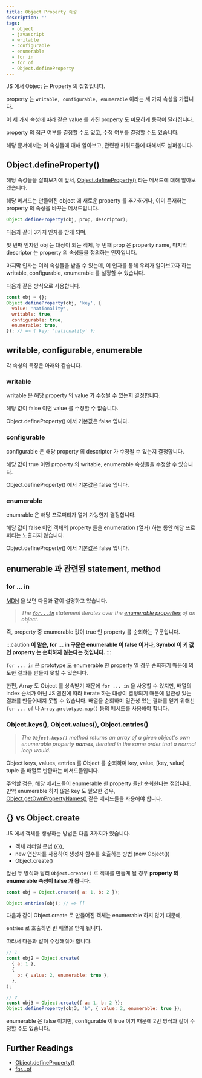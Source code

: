 ```yaml
---
title: Object Property 속성
description: ''
tags:
  - object
  - javascript
  - writable
  - configurable
  - enumerable
  - for in
  - for of
  - Object.defineProperty
---
```


JS 에서 Object 는 Property 의 집합입니다.

property 는 `writable, configurable, enumerable` 이라는 세 가지 속성을 가집니다.

이 세 가지 속성에 따라 같은 value 를 가진 property 도 미묘하게 동작이 달라집니다.

property 의 접근 여부를 결정할 수도 있고, 수정 여부를 결정할 수도 있습니다.

해당 문서에서는 이 속성들에 대해 알아보고, 관련한 키워드들에 대해서도 살펴봅니다.

## Object.defineProperty()

해당 속성들을 살펴보기에 앞서, [Object.defineProperty()](https://developer.mozilla.org/en-US/docs/Web/JavaScript/Reference/Global_Objects/Object/defineProperty) 라는 메서드에 대해 알아보겠습니다.

해당 메서드는 만들어진 object 에 새로운 property 를 추가하거나, 이미 존재하는 property 의 속성을 바꾸는 메서드입니다.

```js
Object.defineProperty(obj, prop, descriptor);
```

다음과 같이 3가지 인자를 받게 되며,

첫 번째 인자인 obj 는 대상이 되는 객체, 두 번째 prop 은 property name, 마지막 descriptor 는 property 의 속성들을 정의하는 인자입니다.

마지막 인자는 여러 속성들을 받을 수 있는데, 이 인자를 통해 우리가 알아보고자 하는 writable, configurable, enumerable 를 설정할 수 있습니다.

다음과 같은 방식으로 사용합니다.

```js
const obj = {};
Object.defineProperty(obj, 'key', {
  value: 'nationality',
  writable: true,
  configurable: true,
  enumerable: true,
}); // => { key: 'nationality' };
```

## writable, configurable, enumerable

각 속성의 특징은 아래와 같습니다.

### writable

writable 은 해당 property 의 value 가 수정될 수 있는지 결정합니다.

해당 값이 false 이면 value 를 수정할 수 없습니다.

Object.defineProperty() 에서 기본값은 false 입니다.

### configurable

configurable 은 해당 property 의 descriptor 가 수정될 수 있는지 결정합니다.

해당 값이 true 이면 property 의 writable, enumerable 속성들을 수정할 수 있습니다.

Object.defineProperty() 에서 기본값은 false 입니다.

### enumerable

enumrable 은 해당 프로퍼티가 열거 가능한지 결정합니다.

해당 값이 false 이면 객체의 property 들을 enumeration (열거) 하는 동안 해당 프로퍼티는 노출되지 않습니다.

Object.defineProperty() 에서 기본값은 false 입니다.

## enumerable 과 관련된 statement, method

### for ... in

[MDN](https://developer.mozilla.org/en-US/docs/Web/JavaScript/Reference/Statements/for...of#difference_between_for...of_and_for...in) 을 보면 다음과 같이 설명하고 있습니다.

> _The [`for...in`](https://developer.mozilla.org/en-US/docs/Web/JavaScript/Reference/Statements/for...in) statement iterates over the [enumerable properties](https://developer.mozilla.org/en-US/docs/Web/JavaScript/Enumerability_and_ownership_of_properties) of an object._

즉, property 중 enumerable 값이 true 인 property 를 순회하는 구문입니다.

:::caution
**이 말은, for ... in 구문은 enumerable 이 false 이거나, Symbol 이 키 값인 property 는 순회하지 않는다는 것입니다.**
:::

`for ... in` 은 prototype 도 enumerable 한 property 일 경우 순회하기 때문에 의도한 결과를 만들지 못할 수 있습니다.

한편, Array 도 Object 를 상속받기 때문에 `for ... in` 을 사용할 수 있지만, 배열의 index 순서가 아닌 JS 엔진에 따라 iterate 하는 대상이 결정되기 때문에 일관성 있는 결과를 만들어내지 못할 수 있습니다.
배열을 순회하며 일관성 있는 결과를 얻기 위해선 `for ... of` 나 `Array.prototype.map()` 등의 메서드를 사용해야 합니다.

### Object.keys(), Object.values(), Object.entries()

> _The **`Object.keys()`** method returns an array of a given object's own enumerable property **names**, iterated in the same order that a normal loop would._

Object keys, values, entries 를 Object 를 순회하며 key, value, [key, value] tuple 을 배열로 반환하는 메서드들입니다.

주의할 점은, 해당 메서드들이 enumerable 한 property 들만 순회한다는 점입니다.
만약 enumerable 하지 않은 key 도 필요한 경우, [Object.getOwnPropertyNames()](https://developer.mozilla.org/en-US/docs/Web/JavaScript/Reference/Global_Objects/Object/getOwnPropertyNames) 같은 메서드들을 사용해야 합니다.

## {} vs Object.create

JS 에서 객체를 생성하는 방법은 다음 3가지가 있습니다.

- 객체 리터럴 문법 ({}),
- new 연산자를 사용하여 생성자 함수를 호출하는 방법 (new Object())
- Object.create()

앞선 두 방식과 달리 `Object.create()` 로 객체를 만들게 될 경우 **property 의 enumerable 속성이 false 가 됩니다.**

```js
const obj = Object.create({ a: 1, b: 2 });

Object.entries(obj); // => []
```

다음과 같이 Object.create 로 만들어진 객체는 enumerable 하지 않기 때문에,

entries 로 호출하면 빈 배열을 받게 됩니다.

따라서 다음과 같이 수정해줘야 합니다.

```js
// 1
const obj2 = Object.create(
  { a: 1 },
  {
    b: { value: 2, enumerable: true },
  },
);

// 2
const obj3 = Object.create({ a: 1, b: 2 });
Object.defineProperty(obj3, 'b', { value: 2, enumerable: true });
```

enumerable 은 false 이지만, configurable 이 true 이기 때문에 2번 방식과 같이 수정할 수도 있습니다.

## Further Readings

- [Object.defineProperty()](https://developer.mozilla.org/en-US/docs/Web/JavaScript/Reference/Global_Objects/Object/defineProperty)
- [for...of](https://developer.mozilla.org/en-US/docs/Web/JavaScript/Reference/Statements/for...of#difference_between_for...of_and_for...in)
